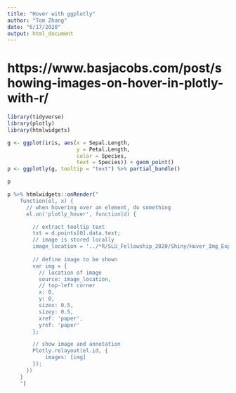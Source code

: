 ```yaml
---
title: "Hover with ggplotly"
author: "Tom Zhang"
date: "6/17/2020"
output: html_document
---
```


# https://www.basjacobs.com/post/showing-images-on-hover-in-plotly-with-r/

```r
library(tidyverse)
library(plotly)
library(htmlwidgets)

g <- ggplot(iris, aes(x = Sepal.Length,
                      y = Petal.Length,
                      color = Species,
                      text = Species)) + geom_point()
p <- ggplotly(g, tooltip = "text") %>% partial_bundle() 

p
```

```r
p %>% htmlwidgets::onRender("
    function(el, x) {
      // when hovering over an element, do something
      el.on('plotly_hover', function(d) {

        // extract tooltip text
        txt = d.points[0].data.text;
        // image is stored locally
        image_location = '../*R/SLU_Fellowship_2020/Shiny/Hover_Img_Expiriment/' + txt + '.png';
                          
        // define image to be shown
        var img = {
          // location of image
          source: image_location,
          // top-left corner
          x: 0,
          y: 0,
          sizex: 0.5,
          sizey: 0.5,
          xref: 'paper',
          yref: 'paper'
        };

        // show image and annotation 
        Plotly.relayout(el.id, {
            images: [img] 
        });
      })
    }
    ")
```














